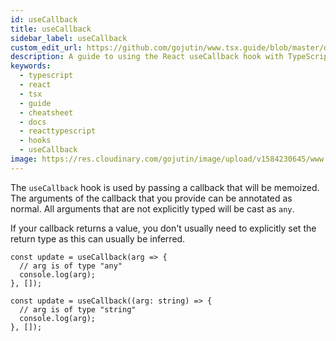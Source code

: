 ```yaml
---
id: useCallback
title: useCallback
sidebar_label: useCallback
custom_edit_url: https://github.com/gojutin/www.tsx.guide/blob/master/docs/hooks/useCallback.mdx
description: A guide to using the React useCallback hook with TypeScript
keywords:
  - typescript
  - react
  - tsx
  - guide
  - cheatsheet
  - docs
  - reacttypescript
  - hooks
  - useCallback
image: https://res.cloudinary.com/gojutin/image/upload/v1584230645/www.tsx.guide/tsx-guide-logo.png
---
```


The `useCallback` hook is used by passing a callback that will be memoized. The arguments of the callback that you provide can be annotated as normal.
All arguments that are not explicitly typed will be cast as `any`.

If your callback returns a value, you don't usually need to explicitly set the return type as this can usually be inferred.

```tsx
const update = useCallback(arg => {
  // arg is of type "any"
  console.log(arg);
}, []);

const update = useCallback((arg: string) => {
  // arg is of type "string"
  console.log(arg);
}, []);
```
